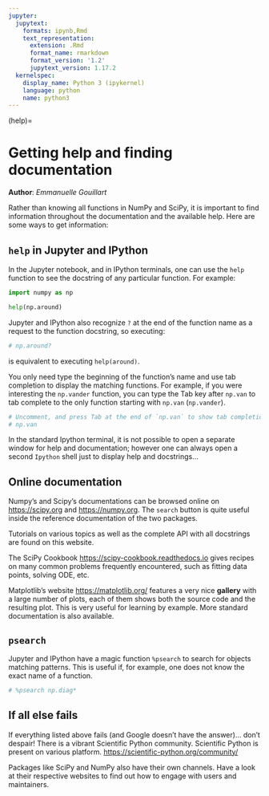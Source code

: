 ```yaml
---
jupyter:
  jupytext:
    formats: ipynb,Rmd
    text_representation:
      extension: .Rmd
      format_name: rmarkdown
      format_version: '1.2'
      jupytext_version: 1.17.2
  kernelspec:
    display_name: Python 3 (ipykernel)
    language: python
    name: python3
---
```


(help)=

# Getting help and finding documentation

**Author**: *Emmanuelle Gouillart*

Rather than knowing all functions in NumPy and SciPy, it is important to
find information throughout the documentation and the available help. Here are
some ways to get information:

## `help` in Jupyter and IPython

In the Jupyter notebook, and in IPython terminals, one can use the `help`
function to see the docstring of any particular function.  For example:

```python
import numpy as np

help(np.around)
```

Jupyter and IPython also recognize `?` at the end of the function name as a request to the function docstring, so executing:

```python
# np.around?
```

is equivalent to executing `help(around)`.

You only need type the beginning of the function's name and use tab completion
to display the matching functions.  For example, if you were interesting the `np.vander` function, you can type the Tab key after `np.van` to tab complete to the only function starting with `np.van` (`np.vander`).

```python
# Uncomment, and press Tab at the end of `np.van` to show tab completion.
# np.van
```

In the standard Ipython terminal, it is not possible to open a separate window
for help and documentation; however one can always open a second `Ipython`
shell just to display help and docstrings...

## Online documentation

Numpy's and Scipy's documentations can be browsed online on
<https://scipy.org> and <https://numpy.org>. The `search` button is quite
useful inside the reference documentation of the two packages.

Tutorials on various topics as well as the complete API with all docstrings are found on this website.

The SciPy Cookbook <https://scipy-cookbook.readthedocs.io> gives recipes on
many common problems frequently encountered, such as fitting data points,
solving ODE, etc.

Matplotlib's website <https://matplotlib.org/> features a very nice
**gallery** with a large number of plots, each of them shows both the source
code and the resulting plot. This is very useful for learning by example. More
standard documentation is also available.

## `psearch`

Jupyter and IPython have a magic function `%psearch` to search for objects
matching patterns. This is useful if, for example, one does not know the exact
name of a function.

```python
# %psearch np.diag*
```

## If all else fails

If everything listed above fails (and Google doesn't have the answer)... don't
despair! There is a vibrant Scientific Python community. Scientific Python is
present on various platform. <https://scientific-python.org/community/>

Packages like SciPy and NumPy also have their own channels. Have a look at
their respective websites to find out how to engage with users and
maintainers.
